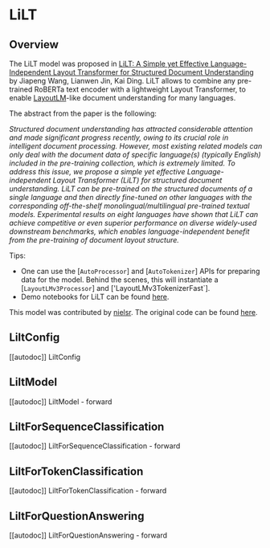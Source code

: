 <!--Copyright 2022 The HuggingFace Team. All rights reserved.

Licensed under the Apache License, Version 2.0 (the "License"); you may not use this file except in compliance with
the License. You may obtain a copy of the License at

http://www.apache.org/licenses/LICENSE-2.0

Unless required by applicable law or agreed to in writing, software distributed under the License is distributed on
an "AS IS" BASIS, WITHOUT WARRANTIES OR CONDITIONS OF ANY KIND, either express or implied. See the License for the
specific language governing permissions and limitations under the License.
-->

# LiLT

## Overview

The LiLT model was proposed in [LiLT: A Simple yet Effective Language-Independent Layout Transformer for Structured Document Understanding](https://arxiv.org/abs/2202.13669) by Jiapeng Wang, Lianwen Jin, Kai Ding.
LiLT allows to combine any pre-trained RoBERTa text encoder with a lightweight Layout Transformer, to enable [LayoutLM](layoutlm)-like document understanding for many
languages.

The abstract from the paper is the following:

*Structured document understanding has attracted considerable attention and made significant progress recently, owing to its crucial role in intelligent document processing. However, most existing related models can only deal with the document data of specific language(s) (typically English) included in the pre-training collection, which is extremely limited. To address this issue, we propose a simple yet effective Language-independent Layout Transformer (LiLT) for structured document understanding. LiLT can be pre-trained on the structured documents of a single language and then directly fine-tuned on other languages with the corresponding off-the-shelf monolingual/multilingual pre-trained textual models. Experimental results on eight languages have shown that LiLT can achieve competitive or even superior performance on diverse widely-used downstream benchmarks, which enables language-independent benefit from the pre-training of document layout structure.*

Tips:

- One can use the [`AutoProcessor`] and [`AutoTokenizer`] APIs for preparing data for the model. Behind the scenes, this will instantiate a [`LayoutLMv3Processor`] and ['LayoutLMv3TokenizerFast`].
- Demo notebooks for LiLT can be found [here](https://github.com/NielsRogge/Transformers-Tutorials/tree/master/LiLT).

This model was contributed by [nielsr](https://huggingface.co/nielsr).
The original code can be found [here](https://github.com/jpwang/lilt).


## LiltConfig

[[autodoc]] LiltConfig

## LiltModel

[[autodoc]] LiltModel
    - forward

## LiltForSequenceClassification

[[autodoc]] LiltForSequenceClassification
    - forward

## LiltForTokenClassification

[[autodoc]] LiltForTokenClassification
    - forward

## LiltForQuestionAnswering

[[autodoc]] LiltForQuestionAnswering
    - forward
